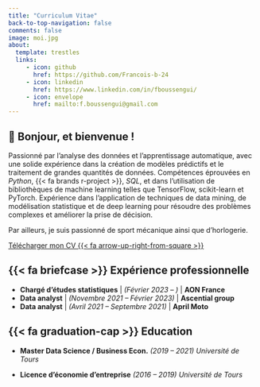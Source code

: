 ```yaml
---
title: "Curriculum Vitae"
back-to-top-navigation: false
comments: false
image: moi.jpg
about:
  template: trestles
  links: 
     - icon: github
       href: https://github.com/Francois-b-24
     - icon: linkedin
       href: https://www.linkedin.com/in/fboussengui/
     - icon: envelope
       href: mailto:f.boussengui@gmail.com
---
```


## [👋]{.wave} Bonjour, et bienvenue !


Passionné par l'analyse des données et l'apprentissage automatique, avec une solide expérience dans la création de modèles prédictifs et le traitement de grandes quantités de données. Compétences éprouvées en *Python*, {{< fa brands r-project >}}, *SQL*, et dans l'utilisation de bibliothèques de machine learning telles que TensorFlow, scikit-learn et PyTorch. Expérience dans l'application de techniques de data mining, de modélisation statistique et de deep learning pour résoudre des problèmes complexes et améliorer la prise de décision.


Par ailleurs, je suis passionné de sport mécanique ainsi que d'horlogerie. 

[Télécharger mon CV  {{< fa arrow-up-right-from-square >}}](FRANCOIS_BOUSSENGUI_CV.pdf){.btn .btn-outline-primary .btn role="button" .center}


## {{< fa briefcase >}} Expérience professionnelle

- [**Chargé d'études statistiques**]{class="shiny-color"} [|]{class="toggle-invisibility"} *(Février 2023 -- )*  [ | **AON France**]{class="company"}
- [**Data analyst**]{class="shiny-color"} [|]{class="toggle-invisibility"} *(Novembre 2021 -- Février 2023)* [ | **Ascential group**]{class="company"}
- [**Data analyst**]{class="shiny-color"} [|]{class="toggle-invisibility"} *(Avril 2021 -- Septembre 2021)* [ | **April Moto**]{class="company"}


## {{< fa graduation-cap >}} Education

- **Master Data Science / Business Econ.** [*(2019 -- 2021)*]{class="education-dates"} [*Université de Tours*]{class="education-location"}

- **Licence d'économie d'entreprise** [*(2016 -- 2019)*]{class="education-dates"} [*Université de Tours*]{class="education-location"}
